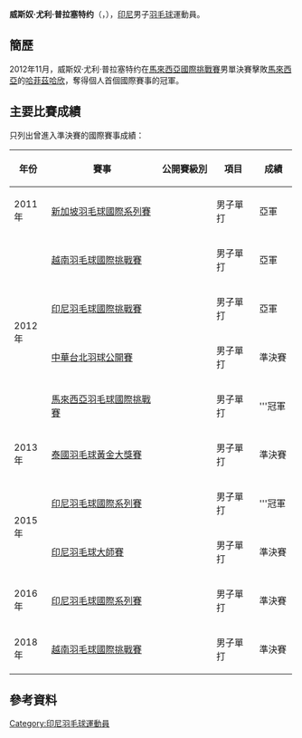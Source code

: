 {{noteTA|G1=Badminton}}
{{Infobox 羽球選手
| playername              = 威斯奴·尤利·普拉塞特约<br/>{{lang|id|Wisnu Yuli Prasetyo}}
| image                   = File:Wisnu Yuli Prasetyo.jpg
| size                    = 
| caption                 = 
| birth_name              = 
| date_of_birth           = {{birth_date_and_age|1994|7|11}}<ref name="Profile">{{cite web|title=Profile of Wisnu Yuli Prasetyo|url=http://badmintonindonesia.org/app/profile/aktif.aspx?id=000004239|publisher=persatuan bulutangkis seluruh indonesia|access-date=2015-08-01|archive-date=2020-10-31|archive-url=https://web.archive.org/web/20201031100328/https://badmintonindonesia.org/app/profile/aktif.aspx?id=000004239|dead-url=no}}{{id}}</ref>
| place_of_birth          = {{INA}}[[Tulungagung|Tulungagung]]<ref name="Profile"/>
| residence               =
| height                  = 
| weight                  = 
| handedness              = 
| country                 = {{INA}}
| years_intldebut         =
| years_started           = 
| coach                   = 
| event                   = 男子單打
| highest_ranking         = 第44位（男單）
| date_of_highest_ranking = 2013年6月20日<ref name="ranking">[http://bwfcontent.tournamentsoftware.com/ranking/player.aspx?id=9464&player=195653 BWF World Ranking - Ranking of Wisnu Yuli PRASETYO (99280)]{{en}}</ref>
| current_ranking         = 第184位（男單）
| date_of_current_ranking = 2015年7月30日<ref>[http://bwfcontent.tournamentsoftware.com/ranking/category.aspx?id=9464&category=472 BWF World Ranking - BWF世界排名榜 (6/18/2015) - Men's singles]{{en}}</ref>
| played                  = 75勝–38負（男單）
| titles                  = 
| bwf_profile             = A73DC035-A900-4FD3-A7D8-41ADADB6C716
| bwf_id                  = 99280
| updated                 = 2015年8月1日
}}
{{MedalTableTop|width=286px}}
{{MedalSport | 男子[[羽毛球|羽毛球]]}}
{{MedalCountry | {{INA}}}}
{{MedalBottom}}
'''威斯奴·尤利·普拉塞特约'''（{{lang-id|Wisnu Yuli Prasetyo}}，{{bd|1994年|7月11日||}}），[[印尼|印尼]]男子[[羽毛球|羽毛球]]運動員。

==簡歷==
2012年11月，威斯奴·尤利·普拉塞特约在[[2012年馬來西亞羽毛球國際挑戰賽|馬來西亞國際挑戰賽]]男單決賽擊敗[[馬來西亞|馬來西亞]]的[[哈菲茲哈欣|哈菲茲哈欣]]，奪得個人首個國際賽事的冠軍。

==主要比賽成績==
只列出曾進入準決賽的國際賽事成績：
{| class=wikitable style="text-align:center; font-size:small;" 
!width="50"|年份
!width="180"|賽事
!width="80"|公開賽級別
!width="60"|項目
!width="50"|成績
|-
!rowspan="1"|2011年
|[[2011年新加坡羽毛球國際系列賽|新加坡羽毛球國際系列賽]]
|{{BWFIS}}
|男子單打
|bgcolor="silver"|亞軍
|-
!rowspan="4"|2012年
|[[2012年越南羽毛球國際挑戰賽|越南羽毛球國際挑戰賽]]
|{{BWFIC}}
|男子單打
|bgcolor="silver"|亞軍
|-
|[[2012年印度尼西亞羽毛球國際挑戰賽|印尼羽毛球國際挑戰賽]]
|{{BWFIC}}
|男子單打
|bgcolor="silver"|亞軍
|-
|[[2012年中華台北羽球公開賽|中華台北羽球公開賽]]
|{{BWFGPG}}
|男子單打
|bgcolor="#b8860b"|準決賽
|-
|[[2012年馬來西亞羽毛球國際挑戰賽|馬來西亞羽毛球國際挑戰賽]]
|{{BWFIC}}
|男子單打
|bgcolor="gold"|'''冠軍
|-
!rowspan="1"|2013年
|[[2013年泰國羽毛球黃金大獎賽|泰國羽毛球黃金大獎賽]]
|{{BWFGPG}}
|男子單打
|bgcolor="#b8860b"|準決賽
|-
!rowspan="2"|2015年
|[[2015年印度尼西亞羽毛球國際系列賽|印尼羽毛球國際系列賽]]
|{{BWFIS}}
|男子單打
|bgcolor="gold"|'''冠軍
|-
|[[2015年印度尼西亞羽毛球大師賽|印尼羽毛球大師賽]]
|{{BWFGPG}}
|男子單打
|bgcolor="#b8860b"|準決賽
|-
!rowspan="1"|2016年
|[[2016年印度尼西亞羽毛球國際系列賽|印尼羽毛球國際系列賽]]
|{{BWFIS}}
|男子單打
|bgcolor="#b8860b"|準決賽
|-
!rowspan="1"|2018年
|[[2018年越南羽毛球國際挑戰賽|越南羽毛球國際挑戰賽]]
|{{BWFIC}}
|男子單打
|bgcolor="#b8860b"|準決賽
|}
{{BWF賽事級別索引}}

==參考資料==
{{Reflist}}

{{DEFAULTSORT:Prasetyo, Wisnu Yuli}}
[[Category:印尼羽毛球運動員|Category:印尼羽毛球運動員]]